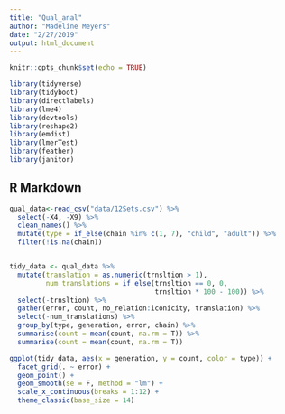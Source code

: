 ```yaml
---
title: "Qual_anal"
author: "Madeline Meyers"
date: "2/27/2019"
output: html_document
---
```


```r
knitr::opts_chunk$set(echo = TRUE)

```

```r
library(tidyverse)
library(tidyboot)
library(directlabels)
library(lme4)
library(devtools)
library(reshape2)
library(emdist)
library(lmerTest)
library(feather)
library(janitor)
```

## R Markdown


```r
qual_data<-read_csv("data/12Sets.csv") %>%
  select(-X4, -X9) %>%
  clean_names() %>%
  mutate(type = if_else(chain %in% c(1, 7), "child", "adult")) %>%
  filter(!is.na(chain))


tidy_data <- qual_data %>%
  mutate(translation = as.numeric(trnsltion > 1),
         num_translations = if_else(trnsltion == 0, 0, 
                                    trnsltion * 100 - 100)) %>%
  select(-trnsltion) %>%
  gather(error, count, no_relation:iconicity, translation) %>%
  select(-num_translations) %>%
  group_by(type, generation, error, chain) %>%
  summarise(count = mean(count, na.rm = T)) %>%
  summarise(count = mean(count, na.rm = T))

ggplot(tidy_data, aes(x = generation, y = count, color = type)) +
  facet_grid(. ~ error) + 
  geom_point() + 
  geom_smooth(se = F, method = "lm") + 
  scale_x_continuous(breaks = 1:12) + 
  theme_classic(base_size = 14)
```


